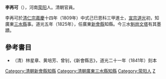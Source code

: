 '''李再可'''（{{bd|？||？|catIdx=Li李}}），河南[[荥阳|荥阳]]人。清朝官員。

李再可於[[清仁宗|清仁宗]][[嘉慶|嘉慶]]十四年（1809年）中式己巳恩科三甲進士，[[清宣宗|宣宗]][[道光|道光]]初，知廣東[[三水县_(广东)|三水縣]]事。道光五年（1825年），任廣東[[新會縣|新會縣]]知縣。今三水[[魁岗文塔|魁岗文塔]]有其墨蹟。

==參考書目==
*（清）林星章、黄培芳、曾钊，《新會縣志》，道光二十一年（1841年）刻本

{{嘉慶十四年己巳恩科殿試金榜}}
{{DEFAULTSORT:Li李}}
[[Category:清朝新會縣知縣|Category:清朝新會縣知縣]]
[[Category:清朝廣東三水縣知縣|Category:清朝廣東三水縣知縣]]
[[Category:荥阳人|Category:荥阳人]]
[[Category:李姓|Z]]